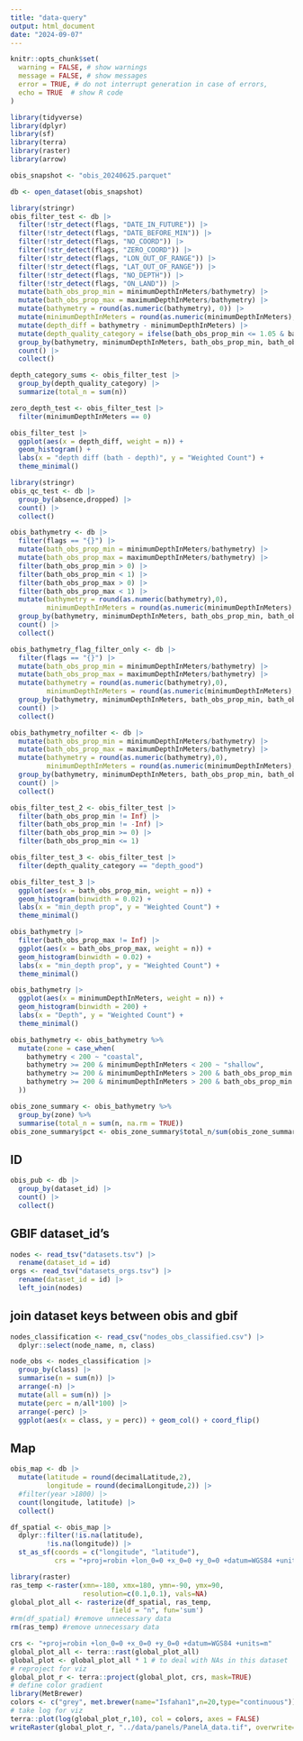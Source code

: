 ```yaml
---
title: "data-query"
output: html_document
date: "2024-09-07"
---
```


```r
knitr::opts_chunk$set(
  warning = FALSE, # show warnings
  message = FALSE, # show messages
  error = TRUE, # do not interrupt generation in case of errors,
  echo = TRUE  # show R code
)
```


```r
library(tidyverse) 
library(dplyr)
library(sf) 
library(terra)
library(raster)
library(arrow)
```

```r
obis_snapshot <- "obis_20240625.parquet"
```

```r
db <- open_dataset(obis_snapshot)
```

```r
library(stringr)
obis_filter_test <- db |>
  filter(!str_detect(flags, "DATE_IN_FUTURE")) |> 
  filter(!str_detect(flags, "DATE_BEFORE_MIN")) |> 
  filter(!str_detect(flags, "NO_COORD")) |> 
  filter(!str_detect(flags, "ZERO_COORD")) |> 
  filter(!str_detect(flags, "LON_OUT_OF_RANGE")) |> 
  filter(!str_detect(flags, "LAT_OUT_OF_RANGE")) |> 
  filter(!str_detect(flags, "NO_DEPTH")) |> 
  filter(!str_detect(flags, "ON_LAND")) |> 
  mutate(bath_obs_prop_min = minimumDepthInMeters/bathymetry) |>
  mutate(bath_obs_prop_max = maximumDepthInMeters/bathymetry) |>
  mutate(bathymetry = round(as.numeric(bathymetry), 0)) |>
  mutate(minimumDepthInMeters = round(as.numeric(minimumDepthInMeters), 0)) |>
  mutate(depth_diff = bathymetry - minimumDepthInMeters) |>
  mutate(depth_quality_category = ifelse(bath_obs_prop_min <= 1.05 & bath_obs_prop_min >= 0, "depth_good", "depth_bad")) |>
  group_by(bathymetry, minimumDepthInMeters, bath_obs_prop_min, bath_obs_prop_max, depth_quality_category) |>
  count() |> 
  collect()
```

```r
depth_category_sums <- obis_filter_test |>
  group_by(depth_quality_category) |>
  summarize(total_n = sum(n))
```



```r
zero_depth_test <- obis_filter_test |>
  filter(minimumDepthInMeters == 0)
```


```r
obis_filter_test |> 
  ggplot(aes(x = depth_diff, weight = n)) +
  geom_histogram() +
  labs(x = "depth diff (bath - depth)", y = "Weighted Count") +
  theme_minimal()
```

```r
library(stringr)
obis_qc_test <- db |>
  group_by(absence,dropped) |>
  count() |> 
  collect()
```

```r
obis_bathymetry <- db |>
  filter(flags == "{}") |> 
  mutate(bath_obs_prop_min = minimumDepthInMeters/bathymetry) |>
  mutate(bath_obs_prop_max = maximumDepthInMeters/bathymetry) |>
  filter(bath_obs_prop_min > 0) |>
  filter(bath_obs_prop_min < 1) |>
  filter(bath_obs_prop_max > 0) |>
  filter(bath_obs_prop_max < 1) |>
  mutate(bathymetry = round(as.numeric(bathymetry),0),
         minimumDepthInMeters = round(as.numeric(minimumDepthInMeters),0)) |>
  group_by(bathymetry, minimumDepthInMeters, bath_obs_prop_min, bath_obs_prop_max) |>
  count() |> 
  collect()
```

```r
obis_bathymetry_flag_filter_only <- db |>
  filter(flags == "{}") |> 
  mutate(bath_obs_prop_min = minimumDepthInMeters/bathymetry) |>
  mutate(bath_obs_prop_max = maximumDepthInMeters/bathymetry) |>
  mutate(bathymetry = round(as.numeric(bathymetry),0),
         minimumDepthInMeters = round(as.numeric(minimumDepthInMeters),0)) |>
  group_by(bathymetry, minimumDepthInMeters, bath_obs_prop_min, bath_obs_prop_max) |>
  count() |> 
  collect()
```

```r
obis_bathymetry_nofilter <- db |>
  mutate(bath_obs_prop_min = minimumDepthInMeters/bathymetry) |>
  mutate(bath_obs_prop_max = maximumDepthInMeters/bathymetry) |>
  mutate(bathymetry = round(as.numeric(bathymetry),0),
         minimumDepthInMeters = round(as.numeric(minimumDepthInMeters),0)) |>
  group_by(bathymetry, minimumDepthInMeters, bath_obs_prop_min, bath_obs_prop_max) |>
  count() |> 
  collect()
```

```r
obis_filter_test_2 <- obis_filter_test |> 
  filter(bath_obs_prop_min != Inf) |>
  filter(bath_obs_prop_min != -Inf) |>
  filter(bath_obs_prop_min >= 0) |>
  filter(bath_obs_prop_min <= 1)
```

```r
obis_filter_test_3 <- obis_filter_test |> 
  filter(depth_quality_category == "depth_good")
```

```r
obis_filter_test_3 |> 
  ggplot(aes(x = bath_obs_prop_min, weight = n)) +
  geom_histogram(binwidth = 0.02) +
  labs(x = "min_depth prop", y = "Weighted Count") +
  theme_minimal()
```

```r
obis_bathymetry |> 
  filter(bath_obs_prop_max != Inf) |>
  ggplot(aes(x = bath_obs_prop_max, weight = n)) +
  geom_histogram(binwidth = 0.02) +
  labs(x = "min_depth prop", y = "Weighted Count") +
  theme_minimal()
```

```r
obis_bathymetry |> 
  ggplot(aes(x = minimumDepthInMeters, weight = n)) +
  geom_histogram(binwidth = 200) +
  labs(x = "Depth", y = "Weighted Count") +
  theme_minimal()
```

```r
obis_bathymetry <- obis_bathymetry %>%
  mutate(zone = case_when(
    bathymetry < 200 ~ "coastal",
    bathymetry >= 200 & minimumDepthInMeters < 200 ~ "shallow",
    bathymetry >= 200 & minimumDepthInMeters > 200 & bath_obs_prop_min < 0.99 ~ "deep",
    bathymetry >= 200 & minimumDepthInMeters > 200 & bath_obs_prop_min >= 0.99 ~ "benthic"
  ))
```

```r
obis_zone_summary <- obis_bathymetry %>%
  group_by(zone) %>%
  summarise(total_n = sum(n, na.rm = TRUE))
obis_zone_summary$pct <- obis_zone_summary$total_n/sum(obis_zone_summary$total_n, na.rm = TRUE)
```

## ID
```r
obis_pub <- db |>
  group_by(dataset_id) |>
  count() |> 
  collect()
```

## GBIF dataset_id's
```r
nodes <- read_tsv("datasets.tsv") |>
  rename(dataset_id = id)
orgs <- read_tsv("datasets_orgs.tsv") |>
  rename(dataset_id = id) |>
  left_join(nodes)
```

## join dataset keys between obis and gbif
```r
nodes_classification <- read_csv("nodes_obs_classified.csv") |>
  dplyr::select(node_name, n, class)

node_obs <- nodes_classification |>
  group_by(class) |>
  summarise(n = sum(n)) |>
  arrange(-n) |>
  mutate(all = sum(n)) |>
  mutate(perc = n/all*100) |>
  arrange(-perc) |>
  ggplot(aes(x = class, y = perc)) + geom_col() + coord_flip()

```

## Map 
```r
obis_map <- db |>
  mutate(latitude = round(decimalLatitude,2), 
         longitude = round(decimalLongitude,2)) |> 
  #filter(year >1800) |>
  count(longitude, latitude) |> 
  collect()
```

```r
df_spatial <- obis_map |> 
  dplyr::filter(!is.na(latitude), 
         !is.na(longitude)) |> 
  st_as_sf(coords = c("longitude", "latitude"), 
           crs = "+proj=robin +lon_0=0 +x_0=0 +y_0=0 +datum=WGS84 +units=m")
```

```r
library(raster)
ras_temp <-raster(xmn=-180, xmx=180, ymn=-90, ymx=90,
                  resolution=c(0.1,0.1), vals=NA)
global_plot_all <- rasterize(df_spatial, ras_temp, 
                         field = "n", fun='sum') 
#rm(df_spatial) #remove unnecessary data
rm(ras_temp) #remove unnecessary data
```

```r
crs <- "+proj=robin +lon_0=0 +x_0=0 +y_0=0 +datum=WGS84 +units=m" 
global_plot_all <- terra::rast(global_plot_all) 
global_plot <- global_plot_all * 1 # to deal with NAs in this dataset 
# reproject for viz
global_plot_r <- terra::project(global_plot, crs, mask=TRUE) 
# define color gradient
library(MetBrewer)
colors <- c("grey", met.brewer(name="Isfahan1",n=20,type="continuous"))
# take log for viz
terra::plot(log(global_plot_r,10), col = colors, axes = FALSE)
writeRaster(global_plot_r, "../data/panels/PanelA_data.tif", overwrite=TRUE)
```




